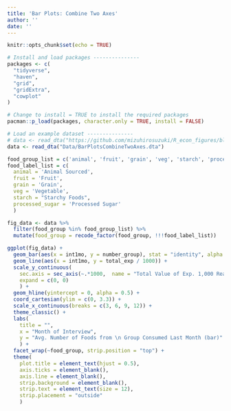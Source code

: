 ```yaml
---
title: 'Bar Plots: Combine Two Axes'
author: ''
date: ''
---
```


```r
knitr::opts_chunk$set(echo = TRUE)
```

```r

# Install and load packages ---------------
packages <- c(
  "tidyverse",
  "haven",
  "grid",
  "gridExtra",
  "cowplot"
)

# Change to install = TRUE to install the required packages
pacman::p_load(packages, character.only = TRUE, install = FALSE)

# Load an example dataset ---------------
# data <- read_dta("https://github.com/mizuhirosuzuki/R_econ_figures/blob/master/Library/Data/BarPlotsCombineTwoAxes.dta")
data <- read_dta("Data/BarPlotsCombineTwoAxes.dta")

food_group_list = c('animal', 'fruit', 'grain', 'veg', 'starch', 'processed_sugar')
food_label_list = c(
  animal = 'Animal Sourced',
  fruit = 'Fruit',
  grain = 'Grain',
  veg = 'Vegetable',
  starch = "Starchy Foods",
  processed_sugar = 'Processed Sugar'
  )

fig_data <- data %>%
  filter(food_group %in% food_group_list) %>%
  mutate(food_group = recode_factor(food_group, !!!food_label_list))

ggplot(fig_data) +
  geom_bar(aes(x = int1mo, y = number_group), stat = "identity", alpha = .6, width = .4) +
  geom_line(aes(x = int1mo, y = total_exp / 1000)) +
  scale_y_continuous(
    sec.axis = sec_axis(~.*1000,  name = "Total Value of Exp. 1,000 Real Tz Sh. (line)"), 
    expand = c(0, 0)
    ) +
  geom_hline(yintercept = 0, alpha = 0.5) +
  coord_cartesian(ylim = c(0, 3.3)) +
  scale_x_continuous(breaks = c(3, 6, 9, 12)) +
  theme_classic() +
  labs(
    title = "",
    x = "Month of Interview",
    y = "Avg. Number of Foods from \n Group Consumed Last Month (bar)"
    ) +
  facet_wrap(~food_group, strip.position = "top") +
  theme(
    plot.title = element_text(hjust = 0.5),
    axis.ticks = element_blank(),
    axis.line = element_blank(),
    strip.background = element_blank(),
    strip.text = element_text(size = 12),
    strip.placement = "outside"
    )

```


